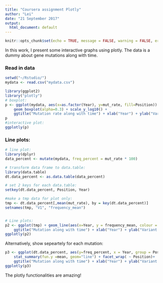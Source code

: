 ---
title: "Coursera assignment Plotly"
author: "Lei"
date: "21 September 2017"
output:
  html_document: default
---

```{r setup, include=FALSE}
knitr::opts_chunk$set(echo = TRUE, message = FALSE, warning = FALSE, error=FALSE)
```

In this work, I present some interactive graphs using plotly. The data is a dummy about gene mutations along with time.

### Read in data

```{r read data}
setwd("~/Rstudio/")
mydata <- read.csv("mydata.csv")
```


```{r ggplot line}
library(ggplot2)
library("plotly")
# boxplot:
p <- ggplot(mydata, aes(x=as.factor(Year), y=mut_rate, fill=Position)) + 
    geom_boxplot(alpha=0.3) + scale_y_log10() +
    ggtitle("Mutation rate along with time") + xlab("Year") + ylab("Variant frequency")
p
#interactive plot:
ggplotly(p)

```

### Line plots:

```{r line}
# line plot:
library(dplyr)
data_percent <- mutate(mydata, freq_percent = mut_rate * 100)

# transform data frame to data.table:
library(data.table)
dt.data_percent <- as.data.table(data_percent)

# set 2 keys for each data.table:
setkey(dt.data_percent, Position, Year)

#make a tmp data for plot only:
tmp <- dt.data_percent[,mean(mut_rate), by = key(dt.data_percent)]
setnames(tmp, "V1", "frequency_mean")


# Line plots:
p2 <- ggplot(tmp) + geom_line(aes(x=Year, y = frequency_mean, colour = Position)) + scale_y_log10() +
    ggtitle("Mutation along with time") + xlab("Year") + ylab("Variant frequency")
ggplotly(p2)

```

Alternatively, show sepeartely for each mutation:

```{r facet}
p3 <- ggplot(dt.data_percent, aes(y=freq_percent, x = Year, group = Position)) + 
    stat_summary(fun.y =mean, geom="line") + facet_wrap( ~ Position)+
    ggtitle("Mutation along with time") + xlab("Year") + ylab("Variant frequency")
ggplotly(p3)

```

The plotly functionalities are amazing!


